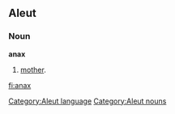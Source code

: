 ==Aleut==

===Noun===
'''anax'''

# [[mother]].

[[Category:Aleut language]]
[[Category:Aleut nouns]]

[[fi:anax]]